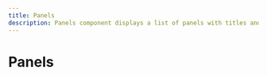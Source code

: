 ```yaml
---
title: Panels
description: Panels component displays a list of panels with titles and content.
---
```


# Panels

<Container>
  <Panels
    panels={[
      { title: 'Panel 1', content: 'Content for Panel 1' },
      { title: 'Panel 2', content: 'Content for Panel 2' },
      { title: 'Panel 3', content: 'Content for Panel 3' },
    ]}
  />
</Container>

<ViewTheCode component="Panels" />
